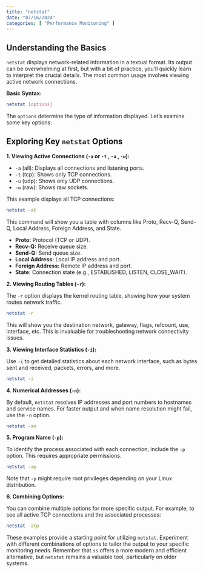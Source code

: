 ```yaml
---
title: "netstat"
date: "07/16/2024"
categories: [ "Performance Monitoring" ]
---
```

## Understanding the Basics

`netstat` displays network-related information in a textual format.  Its output can be overwhelming at first, but with a bit of practice, you'll quickly learn to interpret the crucial details.  The most common usage involves viewing active network connections.

**Basic Syntax:**

```bash
netstat [options]
```

The `options` determine the type of information displayed. Let's examine some key options:


## Exploring Key `netstat` Options

**1. Viewing Active Connections (`-a` or `-t` , `-u` , `-w`):**

* `-a` (all): Displays all connections and listening ports.
* `-t` (tcp): Shows only TCP connections.
* `-u` (udp): Shows only UDP connections.
* `-w` (raw): Shows raw sockets.

This example displays all TCP connections:

```bash
netstat -at
```

This command will show you a table with columns like Proto, Recv-Q, Send-Q, Local Address, Foreign Address, and State.

* **Proto:** Protocol (TCP or UDP).
* **Recv-Q:** Receive queue size.
* **Send-Q:** Send queue size.
* **Local Address:**  Local IP address and port.
* **Foreign Address:** Remote IP address and port.
* **State:** Connection state (e.g., ESTABLISHED, LISTEN, CLOSE_WAIT).


**2. Viewing Routing Tables (`-r`):**

The `-r` option displays the kernel routing table, showing how your system routes network traffic.

```bash
netstat -r
```

This will show you the destination network, gateway, flags, refcount, use, interface, etc.  This is invaluable for troubleshooting network connectivity issues.


**3. Viewing Interface Statistics (`-i`):**

Use `-i` to get detailed statistics about each network interface, such as bytes sent and received, packets, errors, and more.

```bash
netstat -i
```


**4.  Numerical Addresses (`-n`):**

By default, `netstat` resolves IP addresses and port numbers to hostnames and service names.  For faster output and when name resolution might fail, use the `-n` option.

```bash
netstat -an
```


**5.  Program Name (`-p`):**

To identify the process associated with each connection, include the `-p` option.  This requires appropriate permissions.

```bash
netstat -ap
```

Note that `-p` might require root privileges depending on your Linux distribution.


**6. Combining Options:**

You can combine multiple options for more specific output. For example, to see all active TCP connections and the associated processes:

```bash
netstat -atp
```


These examples provide a starting point for utilizing `netstat`.  Experiment with different combinations of options to tailor the output to your specific monitoring needs. Remember that `ss` offers a more modern and efficient alternative, but `netstat` remains a valuable tool, particularly on older systems.

